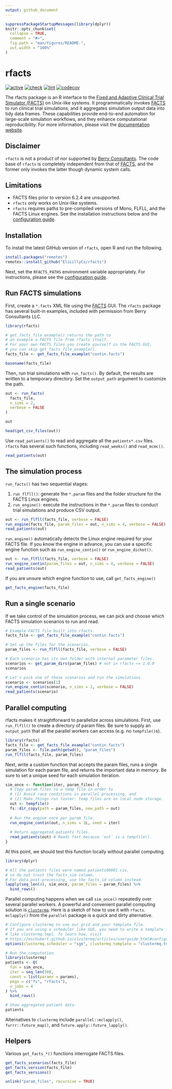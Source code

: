 ```yaml
---
output: github_document
---
```


```r
suppressPackageStartupMessages(library(dplyr))
knitr::opts_chunk$set(
  collapse = TRUE,
  comment = "#>",
  fig.path = "man/figures/README-",
  out.width = "100%"
)
```

# rfacts

[![active](https://www.repostatus.org/badges/latest/active.svg)](https://www.repostatus.org/#active)
[![check](https://github.com/EliLillyCo/rfacts/workflows/check/badge.svg)](https://github.com/EliLillyCo/rfacts/actions?query=workflow%3Acheck)
[![lint](https://github.com/EliLillyCo/rfacts/workflows/lint/badge.svg)](https://github.com/EliLillyCo/rfacts/actions?query=workflow%3Alint)
[![codecov](https://codecov.io/gh/EliLillyCo/rfacts/branch/master/graph/badge.svg?token=3T5DlLwUVl)](https://codecov.io/gh/EliLillyCo/rfacts)

The rfacts package is an R interface to the [Fixed and Adaptive Clinical Trial Simulator (FACTS)](https://www.berryconsultants.com/software/) on Unix-like systems. It programmatically invokes [FACTS](https://www.berryconsultants.com/software/) to run clinical trial simulations, and it aggregates simulation output data into tidy data frames. These capabilities provide end-to-end automation for large-scale simulation workflows, and they enhance computational reproducibility. For more information, please visit the [documentation website](https://EliLillyCo.github.io/rfacts).

## Disclaimer

`rfacts` is not a product of nor supported by [Berry Consultants](https://www.berryconsultants.com/). The code base of `rfacts` is completely independent from that of [FACTS](https://www.berryconsultants.com/software/), and the former only invokes the latter though dynamic system calls.

## Limitations

* FACTS files prior to version 6.2.4 are unsupported.
* `rfacts` only works on Unix-like systems.
* `rfacts` requires paths to pre-compiled versions of Mono, FLFLL, and the FACTS Linux engines. See the installation instructions below and the [configuration guide](https://EliLillyCo.github.io/rfacts/articles/config.html).

## Installation

To install the latest GitHub version of `rfacts`, open R and run the following.

```r
install.packages("remotes")
remotes::install_github("EliLillyCo/rfacts")
```

Next, set the `RFACTS_PATHS` environment variable appropriately. For instructions, please see the [configuration guide](https://EliLillyCo.github.io/rfacts/articles/config.html).

## Run FACTS simulations

First, create a `*.facts` XML file using the [FACTS](https://www.berryconsultants.com/software/) GUI. The `rfacts` package has several built-in examples, included with permission from Berry Consultants LLC.

```r
library(rfacts)

# get_facts_file_example() returns the path to
# an example a FACTS file from rfacts itself.
# For your own FACTS files you create yourself in the FACTS GUI,
# you can skip get_facts_file_example().
facts_file <- get_facts_file_example("contin.facts")

basename(facts_file)
```

Then, run trial simulations with `run_facts()`. By default, the results are written to a temporary directory. Set the `output_path` argument to customize the path.

```r
out <- run_facts(
  facts_file,
  n_sims = 2,
  verbose = FALSE
)

out

head(get_csv_files(out))
```

Use `read_patients()` to read and aggregate all the `patients*.csv` files. `rfacts` has several such functions, including `read_weeks()` and `read_mcmc()`.

```r
read_patients(out)
```

## The simulation process

`run_facts()` has two sequential stages:

1. `run_flfll()`: generate the `*.param` files and the folder structure for the FACTS Linux engines.
2. `run_engine()`: execute the instructions in the `*.param` files to conduct trial simulations and produce CSV output.

```r
out <- run_flfll(facts_file, verbose = FALSE)
run_engine(facts_file, param_files = out, n_sims = 4, verbose = FALSE)
read_patients(out)
```

`run_engine()` automatically detects the Linux engine required for your FACTS file. If you know the engine in advance, you can use a specific engine function such as `run_engine_contin()` or `run_engine_dichot()`.

```r
out <- run_flfll(facts_file, verbose = FALSE)
run_engine_contin(param_files = out, n_sims = 4, verbose = FALSE)
read_patients(out)
```

If you are unsure which engine function to use, call `get_facts_engine()`

```r
get_facts_engine(facts_file)
```

## Run a single scenario

If we take control of the simulation process, we can pick and choose which FACTS simulation scenarios to run and read.

```r
# Example FACTS file built into rfacts.
facts_file <- get_facts_file_example("contin.facts")

# Set up the files for the scenarios.
param_files <- run_flfll(facts_file, verbose = FALSE)

# Each scenario has its own folder with internal parameter files.
scenarios <- get_param_dirs(param_files) # not in rfacts <= 1.0.0
scenarios

# Let's pick one of those scenarios and run the simulations.
scenario <- scenarios[1]
run_engine_contin(scenario, n_sims = 2, verbose = FALSE)
read_patients(scenario)
```

## Parallel computing

rfacts makes it straightforward to parallelize across simulations. First, use `run_flfll()` to create a directory of param files. Be sure to supply an `output_path` that all the parallel workers can access (e.g. no `tempfile()`s).

```r
library(rfacts)
facts_file <- get_facts_file_example("contin.facts")
param_files <- file.path(getwd(), "param_files")
run_flfll(facts_file, param_files)
```

Next, write a custom function that accepts the param files, runs a single simulation for each param file, and returns the important data in memory. Be sure to set a unique seed for each simulation iteration.

```r
sim_once <- function(iter, param_files) {
  # Copy param files to a temp file in order to
  # (1) Avoid race conditions in parallel processing, and
  # (2) Make things run faster: temp files are on local node storage.
  out <- tempfile()
  fs::dir_copy(path = param_files, new_path = out)
  
  # Run the engine once per param file.
  run_engine_contin(out, n_sims = 1L, seed = iter)
  
  # Return aggregated patients files.
  read_patients(out) # Reads fast because `out` is a tempfile().
}
```

At this point, we should test this function locally without parallel computing.

```r
library(dplyr)

# All the patients files were named patients00001.csv,
# so do not trust the facts_sim column.
# For data post-processing, use the facts_id column instead.
lapply(seq_len(4), sim_once, param_files = param_files) %>%
  bind_rows()
```

Parallel computing happens when we call `sim_once()` repeatedly over several parallel workers. A powerful and convenient parallel computing solution is [`clustermq`](https://mschubert.github.io/clustermq/). Here is a sketch of how to use it with `rfacts`. `mclapply()` from the `parallel` package is a quick and dirty alternative. 

```r
# Configure clustermq to use our grid and your template file.
# If you are using a scheduler like SGE, you need to write a template file
# like clustermq.tmpl. To learn how, visit
# https://mschubert.github.io/clustermq/articles/userguide.html#configuration-1
options(clustermq.scheduler = "sge", clustermq.template = "clustermq.tmpl")

# Run the computation.
library(clustermq)
patients <- Q(
  fun = sim_once,
  iter = seq_len(50),
  const = list(params = params),
  pkgs = c("fs", "rfacts"),
  n_jobs = 4
) %>%
  bind_rows()

# Show aggregated patient data.
patients
```

Alternatives to `clustermq` include `parallel::mclapply()`, `furrr::future_map()`, and `future.apply::future_lapply()`.

## Helpers

Various `get_facts_*()` functions interrogate FACTS files.

```r
get_facts_scenarios(facts_file)
get_facts_version(facts_file)
get_facts_versions()
```

```r
unlink("param_files", recursive = TRUE)
```
